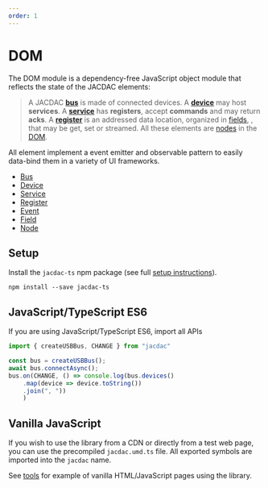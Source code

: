 ```yaml
---
order: 1
---
```


# DOM

The DOM module is a dependency-free JavaScript object module 
that reflects the state of the JACDAC elements:

> A JACDAC **[bus](/clients/web/dom/bus)** is made of connected devices.
A **[device](/clients/web/dom/device)** may host **services**.
A **[service](/clients/web/dom/service)** has **registers**, accept **commands**
and may return **acks**. A **[register](/clients/web/dom/register)** is an addressed data location, organized in [fields](/clients/web/dom/field),
, that may be get, set or streamed. All these elements are [nodes](/clients/web/dom/node) in the [DOM](/clients/web/dom).

All element implement a event emitter and observable pattern to
easily data-bind them in a variety of UI frameworks.

* [Bus](/clients/web/dom/bus)
* [Device](/clients/web/dom/device)
* [Service](/clients/web/dom/service)
* [Register](/clients/web/dom/register)
* [Event](/clients/web/dom/event)
* [Field](/clients/web/dom/field)
* [Node](/clients/web/dom/node)

## Setup

Install the ``jacdac-ts`` npm package (see full [setup instructions](/clients/web/setup)).

```
npm install --save jacdac-ts
```

## JavaScript/TypeScript ES6

If you are using JavaScript/TypeScript ES6, import all APIs 

```javascript
import { createUSBBus, CHANGE } from "jacdac"

const bus = createUSBBus();
await bus.connectAsync();
bus.on(CHANGE, () => console.log(bus.devices()
    .map(device => device.toString())
    .join(", "))
    )
```

## Vanilla JavaScript

If you wish to use the library from a CDN or directly from a test web page, you can use the precompiled
``jacdac.umd.ts`` file. All exported symbols are imported into the ``jacdac`` name.

See [tools](/tools) for example of vanilla HTML/JavaScript pages using the library.
